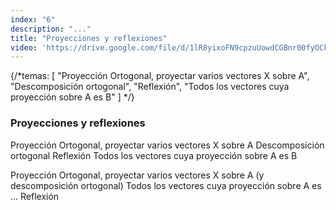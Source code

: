 ```yaml
---
index: "6"
description: "..."
title: "Proyecciones y reflexiones"
video: 'https://drive.google.com/file/d/1lR8yixoFN9cpzuUowdCGBnr00fyOCkv2/preview'
---
```


{/*temas: [
    "Proyección Ortogonal, proyectar varios vectores X sobre A",
    "Descomposición ortogonal",
    "Reflexión",
    "Todos los vectores cuya proyección sobre A es B"
] */}

### Proyecciones y reflexiones
Proyección Ortogonal, proyectar varios vectores X sobre A
Descomposición ortogonal
Reflexión
Todos los vectores cuya proyección sobre A es B

Proyección Ortogonal, proyectar varios vectores X sobre A (y descomposición ortogonal)
Todos los vectores cuya proyección sobre A es …
Reflexión
